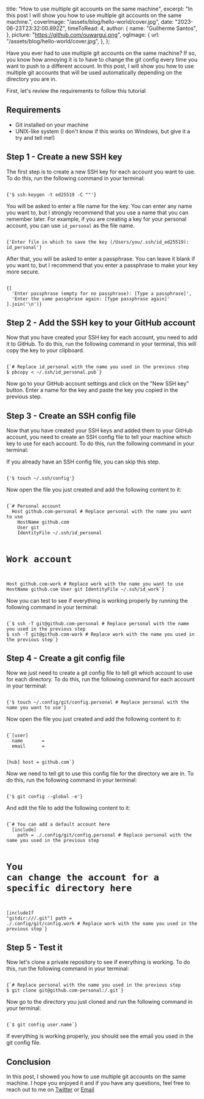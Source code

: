
  title: "How to use multiple git accounts on the same machine",
  excerpt:
    "In this post I will show you how to use multiple git accounts on the same machine.",
  coverImage: "/assets/blog/hello-world/cover.jpg",
  date: "2023-06-23T23:32:00.892Z",
  timeToRead: 4,
  author: {
    name: "Guilherme Santos",
  },
  picture: "https://github.com/ouwargui.png",
  ogImage: {
    url: "/assets/blog/hello-world/cover.jpg",
  },
};

Have you ever had to use multiple git accounts on the same machine? If so, you know how annoying it is to have to change the git config every time you want to push to a different account. In this post, I will show you how to use multiple git accounts that will be used automatically depending on the directory you are in.

First, let's review the requirements to follow this tutorial

## Requirements

- Git installed on your machine
- UNIX-like system (I don't know if this works on Windows, but give it a try and tell me!)

## Step 1 - Create a new SSH key

The first step is to create a new SSH key for each account you want to use. To do this, run the following command in your terminal:

<Code language="bash">
{'$ ssh-keygen -t ed25519 -C "<account-email>"'}
</Code>

You will be asked to enter a file name for the key. You can enter any name you want to, but I strongly recommend that you use a name that you can remember later. For example, if you are creating a key for your personal account, you can use `id_personal` as the file name.

<Code language="txt">
{'Enter file in which to save the key (/Users/you/.ssh/id_ed25519): id_personal'}
</Code>

After that, you will be asked to enter a passphrase. You can leave it blank if you want to, but I recommend that you enter a passphrase to make your key more secure.

<Code language="txt">
{[
  'Enter passphrase (empty for no passphrase): [Type a passphrase]',
  'Enter the same passphrase again: [Type passphrase again]'
].join('\n')}
</Code>

## Step 2 - Add the SSH key to your GitHub account

Now that you have created your SSH key for each account, you need to add it to GitHub. To do this, run the following command in your terminal, this will copy the key to your clipboard.

<Code language="bash">
{`# Replace id_personal with the name you used in the previous step
$ pbcopy < ~/.ssh/id_personal.pub`}
</Code>

Now go to your GitHub account settings and click on the "New SSH key" button. Enter a name for the key and paste the key you copied in the previous step.

## Step 3 - Create an SSH config file

Now that you have created your SSH keys and added them to your GitHub account, you need to create an SSH config file to tell your machine which key to use for each account. To do this, run the following command in your terminal:

If you already have an SSH config file, you can skip this step.

<Code language="bash">
{'$ touch ~/.ssh/config'}
</Code>

Now open the file you just created and add the following content to it:

<Code language="txt">
{`# Personal account
  Host github.com-personal # Replace personal with the name you want to use
    HostName github.com
    User git
    IdentityFile ~/.ssh/id_personal

  # Work account
  Host github.com-work # Replace work with the name you want to use
    HostName github.com
    User git
    IdentityFile ~/.ssh/id_work`}
</Code>

Now you can test to see if everything is working properly by running the following command in your terminal:

<Code language="bash">
{`$ ssh -T git@github.com-personal # Replace personal with the name you used in the previous step
$ ssh -T git@github.com-work # Replace work with the name you used in the previous step`}
</Code>

## Step 4 - Create a git config file

Now we just need to create a git config file to tell git which account to use for each directory. To do this, run the following command for each account in your terminal:

<Code language="bash">
{'$ touch ~/.config/git/config.personal # Replace personal with the name you want to use'}
</Code>

Now open the file you just created and add the following content to it:

<Code language="txt">
{`[user]
  name       = <account-name>
  email      = <account-email>

[hub]
  host = github.com`}
</Code>

Now we need to tell git to use this config file for the directory we are in. To do this, run the following command in your terminal:

<Code language="bash">
{'$ git config --global -e'}
</Code>

And edit the file to add the following content to it:

<Code language="txt">
{`# You can add a default account here
  [include]
    path = ./.config/git/config.personal # Replace personal with the name you used in the previous step

  # You can change the account for a specific directory here
  [includeIf "gitdir:**/<replace with the directory>/**/.git"]
    path = ./.config/git/config.work # Replace work with the name you used in the previous step`}
</Code>

## Step 5 - Test it

Now let's clone a private repository to see if everything is working. To do this, run the following command in your terminal:

<Code language="bash">
{`# Replace personal with the name you used in the previous step
$ git clone git@github.com-personal:<account-name>/<repository-name>.git`}
</Code>

Now go to the directory you just cloned and run the following command in your terminal:

<Code language="bash">
{`$ git config user.name`}
</Code>

If everything is working properly, you should see the email you used in the git config file.

## Conclusion

In this post, I showed you how to use multiple git accounts on the same machine. I hope you enjoyed it and if you have any questions, feel free to reach out to me on [Twitter](https://twitter.com/eoqguih) or [Email](mailto:me@guisantos.dev)
